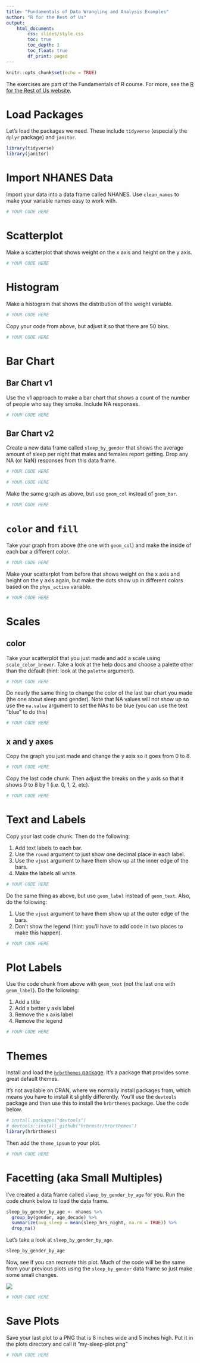 ```yaml
---
title: "Fundamentals of Data Wrangling and Analysis Examples"
author: "R for the Rest of Us"
output: 
    html_document:
        css: slides/style.css
        toc: true
        toc_depth: 1
        toc_float: true
        df_print: paged
---
```



```r
knitr::opts_chunk$set(echo = TRUE)
```

The exercises are part of the Fundamentals of R course. For more, see the [R for the Rest of Us website](https://rfortherestofus.com/courses/fundamentals/).

# Load Packages

Let's load the packages we need. These include `tidyverse` (especially the `dplyr` package) and `janitor`. 

```r
library(tidyverse)
library(janitor)
```

# Import NHANES Data

Import your data into a data frame called NHANES. Use `clean_names` to make your variable names easy to work with.

```r
# YOUR CODE HERE 
```


# Scatterplot

Make a scatterplot that shows weight on the x axis and height on the y axis.

```r
# YOUR CODE HERE 
```



# Histogram 

Make a histogram that shows the distribution of the weight variable.


```r
# YOUR CODE HERE 
```

Copy your code from above, but adjust it so that there are 50 bins.

```r
# YOUR CODE HERE 
```

# Bar Chart

## Bar Chart v1

Use the v1 approach to make a bar chart that shows a count of the number of people who say they smoke. Include NA responses.


```r
# YOUR CODE HERE 
```



## Bar Chart v2

Create a new data frame called `sleep_by_gender` that shows the average amount of sleep per night that males and females report getting. Drop any NA (or NaN) responses from this data frame.

```r
# YOUR CODE HERE 
```

```r
# YOUR CODE HERE 
```




Make the same graph as above, but use `geom_col` instead of `geom_bar`.

```r
# YOUR CODE HERE 
```



# `color` and `fill`

Take your graph from above (the one with `geom_col`) and make the inside of each bar a different color.

```r
# YOUR CODE HERE 
```

Make your scatterplot from before that shows weight on the x axis and height on the y axis again, but make the dots show up in different colors based on the `phys_active` variable.

```r
# YOUR CODE HERE 
```


# Scales

## color

Take your scatterplot that you just made and add a scale using `scale_color_brewer`. Take a look at the help docs and choose a palette other than the default (hint: look at the `palette` argument). 

```r
# YOUR CODE HERE 
```

Do nearly the same thing to change the color of the last bar chart you made (the one about sleep and gender). Note that NA values will not show up so use the `na.value` argument to set the NAs to be blue (you can use the text "blue" to do this)

```r
# YOUR CODE HERE 
```

## x and y axes

Copy the graph you just made and change the y axis so it goes from 0 to 8.

```r
# YOUR CODE HERE 
```

Copy the last code chunk. Then adjust the breaks on the y axis so that it shows 0 to 8 by 1 (i.e. 0, 1, 2, etc).

```r
# YOUR CODE HERE 
```


# Text and Labels

Copy your last code chunk. Then do the following:

1. Add text labels to each bar. 
1. Use the `round` argument to just show one decimal place in each label.
1. Use the `vjust` argument to have them show up at the inner edge of the bars.
1. Make the labels all white.

```r
# YOUR CODE HERE 
```



Do the same thing as above, but use `geom_label` instead of `geom_text`. Also, do the following:

1. Use the `vjust` argument to have them show up at the outer edge of the bars.
1. Don't show the legend (hint: you'll have to add code in two places to make this happen).

```r
# YOUR CODE HERE 
```


# Plot Labels

Use the code chunk from above with `geom_text` (not the last one with `geom_label`). Do the following:

1. Add a title
1. Add a better y axis label
1. Remove the x axis label
1. Remove the legend

```r
# YOUR CODE HERE 
```



# Themes

Install and load the [`hrbrthemes` package](https://hrbrmstr.github.io/hrbrthemes/index.html). It's a package that provides some great default themes. 

It's not available on CRAN, where we normally install packages from, which means you have to install it slightly differently. You'll use the `devtools` package and then use this to install the `hrbrthemes` package. Use the code below.

```r
# install.packages("devtools")
# devtools::install_github("hrbrmstr/hrbrthemes")
library(hrbrthemes)
```

Then add the `theme_ipsum` to your plot.

```r
# YOUR CODE HERE 
```

# Facetting (aka Small Multiples)

I've created a data frame called `sleep_by_gender_by_age` for you. Run the code chunk below to load the data frame.

```r
sleep_by_gender_by_age <- nhanes %>% 
  group_by(gender, age_decade) %>% 
  summarize(avg_sleep = mean(sleep_hrs_night, na.rm = TRUE)) %>% 
  drop_na()
```

Let's take a look at `sleep_by_gender_by_age`.

```r
sleep_by_gender_by_age
```

Now, see if you can recreate this plot. Much of the code will be the same from your previous plots using the `sleep_by_gender` data frame so just make some small changes.

![](plots/sleep-by-gender-by-age.png)

```r
# YOUR CODE HERE 
```


# Save Plots

Save your last plot to a PNG that is 8 inches wide and 5 inches high. Put it in the plots directory and call it "my-sleep-plot.png"


```r
# YOUR CODE HERE 
```




